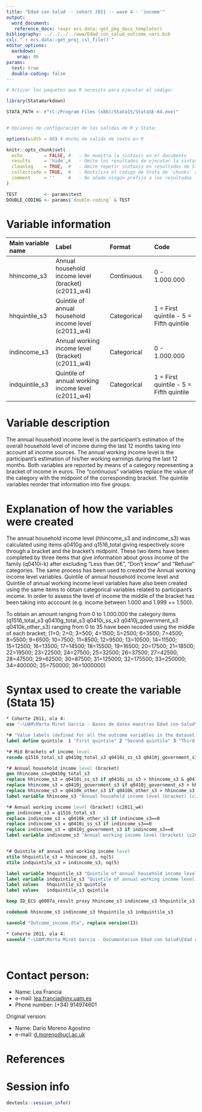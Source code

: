```yaml
---
title: "Edad con Salud -- cohort 2011 -- wave 4-- 'income'"
output:
  word_document:
   reference_docx: !expr ecs.data::get_pkg_docx_template()
bibliography: ../../../../www/Edad_con_salud_outcome_vars.bib 
csl: "`r ecs.data::get_proj_csl_file()`"
editor_options: 
  markdown:
    wrap: 80
params:
  test: true
  double-coding: false
---
```


```r
# Activar los paquetes que R necesita para ejecutar el código:

library(Statamarkdown)

STATA_PATH <- r"(C:/Program Files (x86)/Stata15/StataSE-64.exe)"


# Opciones de configuración de las salidas de R y Stata:

options(width = 88) # Ancho de salida de texto en R

knitr::opts_chunk$set( 
  echo        = FALSE, #   - No muestra la sintaxis en el documento
  results     = 'hide',#   - Omite los resultados de ejecutar la sintaxis
  cleanlog    = TRUE,  #   - Omite repetir sintaxis en resultados de Stata
  collectcode = TRUE,  #   - Reutiliza el código de Stata de 'chunks' anteriores
  comment     = ''     #   - No añade ningún prefijo a los resultados
)

TEST          <- params$test
DOUBLE_CODING <- params$`double-coding` & TEST
```

# Variable information

| Main variable name | Label                                                | Format      | Code                                    |
|:------------------|:----------------------|:------------------|:------------------|
| hhincome_s3        | Annual household income level (bracket) (c2011_w4)   | Continuous  | 0 - 1.000.000                           |
| hhquintile_s3      | Quintile of annual household income level (c2011_w4) | Categorical | 1 = First quintile - 5 = Fifth quintile |
| indincome_s3       | Annual working income level (bracket) (c2011_w4)     | Categorical | 0 - 1.000.000                           |
| indquintile_s3     | Quintile of annual working income level (c2011_w4)   | Categorical | 1 = First quintile - 5 = Fifth quintile |

# Variable description

The annual household income level is the participant's estimation of the overall
household level of income during the last 12 months taking into account all
income sources. The annual working income level is the participant's estimation
of his/her working earnings during the last 12 months. Both variables are
reported by means of a category representing a bracket of income in euros. The
"continuous" variables replace the value of the category with the midpoint of
the corresponding bracket. The quintile variables reorder that information into
five groups.

# Explanation of how the variables were created

The annual household income level (hhincome_s3 and indincome_s3) was calculated
using items q0410g and q1516_total giving respectively score through a bracket
and the bracket's midpoint. These two items have been completed by three items
that give information about gross income of the family (q0410i-k) after
excluding "Less than 0€", "Don't know" and "Refuse" categories. The same process
has been used to created the Annual working income level variables. Quintile of
annual household income level and Quintile of annual working income level
variables have also been created using the same items to obtain categorical
variables related to participant's income. In order to assess the level of
income the middle of the bracket has been taking into acccount (e.g. income
between 1.000 and 1.999 == 1.500).

To obtain an amount ranging from 0 to 1.000.000 the category items
(q1516_total_s3 q0410g_total_s3 q0410i_ss_s3 q0410j_government_s3
q0410k_other_s3) ranging from 0 to 35 have been recoded using the middle of each
bracket; (1=0; 2=0; 3=500; 4=1500; 5=2500; 6=3500; 7=4500; 8=5500; 9=6500; 10=7500;
11=8500; 12=9500; 13=10500; 14=11500; 15=12500; 16=13500; 17=14500; 18=15500;
19=16500; 20=17500; 21=18500; 22=19500; 23=22500; 24=27500; 25=32500; 26=37500;
27=42500; 28=47500; 29=62500; 30=87500; 31=125000; 32=175500; 33=250000;
34=400000; 35=750000; 36=1000000)

# Syntax used to create the variable (Stata 15)

```stata
* Cohorte 2011, ola 4:
use "~\UAM\Marta Miret Garcia - Bases de datos maestras Edad con Salud\Ola_4\Cohorte 2011\rawdata_c2011w4.dta"

```

```stata
*# "Value labels (defined for all the outcome variables in the dataset)":
label define quintile  1 "First quintile" 2 "Second quintile" 3 "Third quintile" 4 "Fourth quintile" 5 "Fifth quintile"

*# Mid Brackets of income level
recode q1516_total_s3 q0410g_total_s3 q0410i_ss_s3 q0410j_government_s3 q0410k_other_s3 (1=0) (2=0) (3=500) (4=1500) (5=2500) (6=3500) (7=4500) (8=5500) (9=6500) (10=7500) (11=8500) (12=9500) (13=10500) (14=11500) (15=12500) (16=13500) (17=14500) (18=15500) (19=16500) (20=17500) (21=18500) (22=19500) (23=22500) (24=27500) (25=32500) (26=37500) (27=42500) (28=47500) (29=62500) (30=87500) (31=125000) (32=175500) (33=250000) (34=400000) (35=750000) (36=1000000) (else=.)

*# Annual household income level (bracket)
gen hhincome_s3=q0410g_total_s3
replace hhincome_s3 = q0410i_ss_s3 if q0410i_ss_s3 > hhincome_s3 & q0410i_ss_s3!=.
replace hhincome_s3 = q0410j_government_s3 if q0410j_government_s3 > hhincome_s3 & q0410j_government_s3!=.
replace hhincome_s3 = q0410k_other_s3 if q0410k_other_s3 > hhincome_s3 & q0410k_other_s3!=.
label variable hhincome_s3 "Annual household income level (bracket) (c2011_w4)"

*# Annual working income level (bracket) (c2011_w4) 
gen indincome_s3 = q1516_total_s3
replace indincome_s3 = q0410k_other_s3 if indincome_s3==0
replace indincome_s3 = q0410i_ss_s3 if indincome_s3==0
replace indincome_s3 = q0410j_government_s3 if indincome_s3==0 
label variable indincome_s3 "Annual working income level (bracket) (c2011_w4)"


*# Quintile of annual and working income level
xtile hhquintile_s3 = hhincome_s3, nq(5)
xtile indquintile_s3 = indincome_s3, nq(5)

label variable hhquintile_s3 "Quintile of annual household income level (c2011_w4)"
label variable indquintile_s3 "Quintile of annual working income level (c2011_w4)"
label values   hhquintile_s3 quintile 
label values   indquintile_s3 quintile 

```

```stata
keep ID_ECS q0007a_result proxy hhincome_s3 indincome_s3 hhquintile_s3 indquintile_s3

codebook hhincome_s3 indincome_s3 hhquintile_s3 indquintile_s3
```

```stata
saveold "Outcome_income.dta", replace version(13)
```

```stata

* Cohorte 2011, ola 4:
saveold "~\UAM\Marta Miret Garcia - Documentacion Edad con Salud\Edad con salud - Ola 4\Outcomes\Cohorte 2011\Outcome datasets\Outcome_income.dta", replace version(13)
```

<br>

# Contact person:

-   Name: Lea Francia
-   e-mail: [lea.francia\@inv.uam.es](mailto:lea.francia@inv.uam.es){.email}
-   Phone number: (+34) 914974601

Original version:

-   Name: Dario Moreno Agostino
-   e-mail: [d.moreno\@ucl.ac.uk](mailto:d.moreno@ucl.ac.uk){.email}

# References

::: {#refs}
:::

\newpage

# Session info

```r
devtools::session_info()
```

